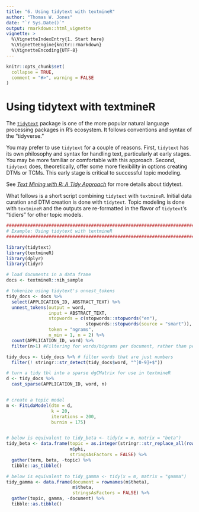 ```yaml
---
title: "6. Using tidytext with textmineR"
author: "Thomas W. Jones"
date: "`r Sys.Date()`"
output: rmarkdown::html_vignette
vignette: >
  %\VignetteIndexEntry{1. Start here}
  %\VignetteEngine{knitr::rmarkdown}
  %\VignetteEncoding{UTF-8}
---
```


```r
knitr::opts_chunk$set(
  collapse = TRUE,
  comment = "#>", warning = FALSE
)
```

# Using tidytext with textmineR

The [`tidytext`](https://CRAN.R-project.org/package=tidytext) package is one of the more popular natural language processing packages in R's ecosystem. It follows conventions and syntax of the "tidyverse." 

You may prefer to use `tidytext` for a couple of reasons. First, `tidytext` has its own philosophy and syntax for handling text, particularly at early stages. You may be more familiar or comfortable with this approach. Second, `tidytext` does, theoretically, offer some more flexibility in options creating DTMs or TCMs. This early stage is critical to successful topic modeling. 

See _[Text Mining with R: A Tidy Approach](https://www.tidytextmining.com/)_ for more details about tidytext.

What follows is a short script combining `tidytext` with `textmineR`. Initial data curation and DTM creation is done with `tidytext`. Topic modeling is done with `textmineR` and the outputs are re-formatted in the flavor of `tidytext`'s "tidiers" for other topic models. 

```r
################################################################################
# Example: Using tidytext with textmineR
################################################################################

library(tidytext)
library(textmineR)
library(dplyr)
library(tidyr)

# load documents in a data frame
docs <- textmineR::nih_sample 

# tokenize using tidytext's unnest_tokens
tidy_docs <- docs %>% 
  select(APPLICATION_ID, ABSTRACT_TEXT) %>% 
  unnest_tokens(output = word, 
                input = ABSTRACT_TEXT,
                stopwords = c(stopwords::stopwords("en"), 
                              stopwords::stopwords(source = "smart")),
                token = "ngrams",
                n_min = 1, n = 2) %>% 
  count(APPLICATION_ID, word) %>% 
  filter(n>1) #Filtering for words/bigrams per document, rather than per corpus

tidy_docs <- tidy_docs %>% # filter words that are just numbers
  filter(! stringr::str_detect(tidy_docs$word, "^[0-9]+$"))

# turn a tidy tbl into a sparse dgCMatrix for use in textmineR
d <- tidy_docs %>% 
  cast_sparse(APPLICATION_ID, word, n)


# create a topic model
m <- FitLdaModel(dtm = d, 
                 k = 20,
                 iterations = 200,
                 burnin = 175)


# below is equivalent to tidy_beta <- tidy(x = m, matrix = "beta")
tidy_beta <- data.frame(topic = as.integer(stringr::str_replace_all(rownames(m$phi), "t_", "")), 
                        m$phi, 
                        stringsAsFactors = FALSE) %>%
  gather(term, beta, -topic) %>% 
  tibble::as_tibble()

# below is equivalent to tidy_gamma <- tidy(x = m, matrix = "gamma")
tidy_gamma <- data.frame(document = rownames(m$theta),
                         m$theta,
                         stringsAsFactors = FALSE) %>%
  gather(topic, gamma, -document) %>%
  tibble::as.tibble()

```


